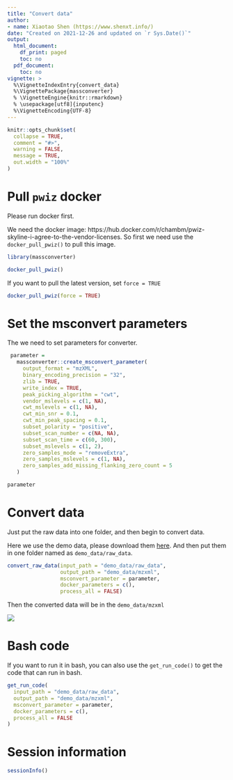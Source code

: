```yaml
---
title: "Convert data"
author:
- name: Xiaotao Shen (https://www.shenxt.info/)
date: "Created on 2021-12-26 and updated on `r Sys.Date()`"
output:
  html_document:
    df_print: paged
    toc: no
  pdf_document:
    toc: no
vignette: >
  %\VignetteIndexEntry{convert_data}
  %\VignettePackage{massconverter}
  % \VignetteEngine{knitr::rmarkdown}
  % \usepackage[utf8]{inputenc}
  %\VignetteEncoding{UTF-8}
---
```


```r
knitr::opts_chunk$set(
  collapse = TRUE,
  comment = "#>",
  warning = FALSE,
  message = TRUE,
  out.width = "100%"
)
```

# **Pull `pwiz` docker**

Please run docker first. 

We need the docker image:
https://hub.docker.com/r/chambm/pwiz-skyline-i-agree-to-the-vendor-licenses. So first we need use the `docker_pull_pwiz()` to pull this image.

```r
library(massconverter)
```

```r
docker_pull_pwiz()
```

If you want to pull the latest version, set `force = TRUE`

```r
docker_pull_pwiz(force = TRUE)
```

# **Set the msconvert parameters**

The we need to set parameters for converter.

```r
 parameter =
   massconverter::create_msconvert_parameter(
     output_format = "mzXML",
     binary_encoding_precision = "32",
     zlib = TRUE,
     write_index = TRUE,
     peak_picking_algorithm = "cwt",
     vendor_mslevels = c(1, NA),
     cwt_mslevels = c(1, NA),
     cwt_min_snr = 0.1,
     cwt_min_peak_spacing = 0.1,
     subset_polarity = "positive",
     subset_scan_number = c(NA, NA),
     subset_scan_time = c(60, 300),
     subset_mslevels = c(1, 2),
     zero_samples_mode = "removeExtra",
     zero_samples_mslevels = c(1, NA),
     zero_samples_add_missing_flanking_zero_count = 5
   )
```

```r
parameter
```

# **Convert data**

Just put the raw data into one folder, and then begin to convert data.

Here we use the demo data, please download them [here](). And then put them in one folder named as `demo_data/raw_data`.

```r
convert_raw_data(input_path = "demo_data/raw_data", 
                 output_path = "demo_data/mzxml", 
                 msconvert_parameter = parameter, 
                 docker_parameters = c(),
                 process_all = FALSE)
```
Then the converted data will be in the `demo_data/mzxml`

![](../man/figures/Screen Shot 2022-01-08 at 3.10.46 AM.png)

# **Bash code**

If you want to run it in bash, you can also use the `get_run_code()` to get the code that can run in bash.

```r
get_run_code(
  input_path = "demo_data/raw_data",
  output_path = "demo_data/mzxml",
  msconvert_parameter = parameter,
  docker_parameters = c(),
  process_all = FALSE
)
```

# **Session information**

```r
sessionInfo()
```


